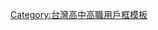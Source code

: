 {{Userbox
  |id=內壢</br>高中 
  |id-c=#fff
  |info=這個用户是'''[[國立內壢高級中學]]'''的學生、校友或教職人員。</br>'''樂觀進取，追求卓越'''
  |info-c=#E0E8FF
  |id-s     = 15
  |info-s=10
  |border-c=#6699ff
}}<includeonly></includeonly>
<noinclude>
<p style="clear: both; padding-top: 2em">

[[Category:台灣高中高職用戶框模板]]
<noinclude>